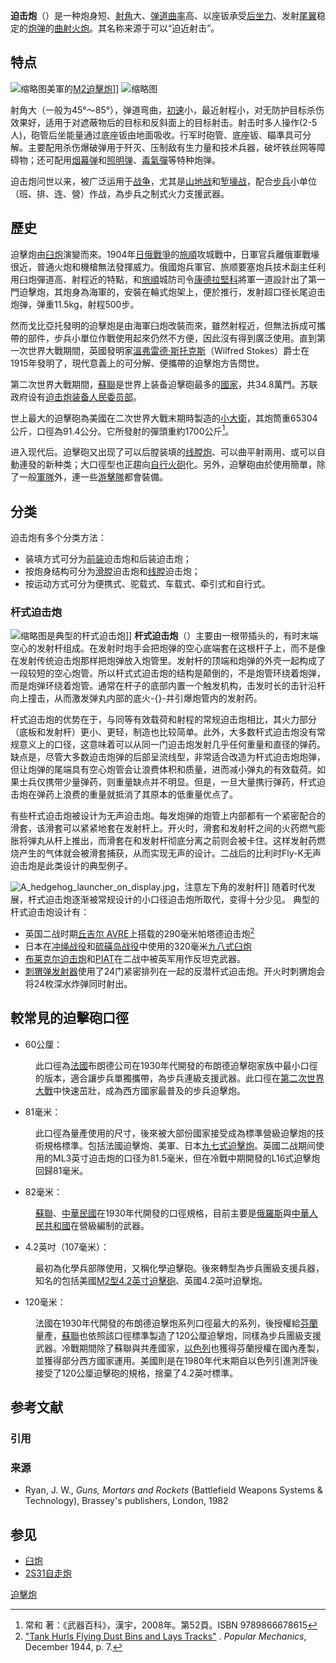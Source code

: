 {{noteTA
|G1 = Military
|G2 = Unit
|1 = zh-cn:炮; zh-hk:炮; zh-tw:砲;
|2 = zh-cn:自行火炮; zh-hk:自走炮; zh-tw:自走砲;
}}

'''迫击炮'''（{{lang-en|'''mortar'''}}）是一种炮身短、[[仰角|射角]]大、[[弹道|弹道]][[曲率|曲率]]高、以座钣承受[[后坐力|后坐力]]、发射[[尾翼|尾翼]]稳定的[[炮弹|炮弹]]的[[曲射|曲射]][[火炮|火炮]]。其名称来源于可以“迫近射击”。

==特点==
[[File:M2-Mortar.jpg|缩略图]]美軍的[[M2迫擊炮|M2迫擊炮]]]]
[[File:PortugueseLoadingStokesMortarWesternFront.jpg|缩略图]]

射角大（一般为45°～85°），弹道弯曲，[[炮口初速|初速]]小，最近射程小，对无防护目标杀伤效果好，适用于对遮蔽物后的目标和反斜面上的目标射击。射击时多人操作(2-5人)，砲管后坐能量通过底座钣由地面吸收。行军时砲管、底座钣、瞄準具可分解。主要配用杀伤爆破弹用于歼灭、压制敌有生力量和技术兵器，破坏铁丝网等障碍物；还可配用[[烟幕弹|烟幕弹]]和[[照明弹|照明弹]]、[[毒氣彈|毒氣彈]]等特种炮弹。

迫击炮问世以来，被广泛运用于[[战争|战争]]，尤其是[[山地战|山地战]]和[[堑壕战|堑壕战]]，配合[[步兵|步兵]]小单位（班、排、连、營）作战，為步兵之制式火力支援武器。

==歷史==
迫擊炮由[[臼炮|臼炮]]演變而來。1904年[[日俄戰爭|日俄戰爭]]的[[旅順|旅順]]攻城戰中，日軍官兵離俄軍戰壕很近，普通火炮和機槍無法發揮威力。俄國炮兵軍官、旅顺要塞炮兵技术副主任{{link-en|列昂尼德·尼古拉耶維奇·戈比亞托|Leonid Gobyato}}利用臼炮彈道高、射程近的特點，和[[旅順|旅順]]城防司令[[羅曼·康德拉琴科|康德拉堅科]]將軍一道設計出了第一門迫擊炮，其炮身為海軍的{{tsl|en|QF 3-pounder Hotchkiss|47毫米海军炮}}，安裝在輪式炮架上，便於推行，发射超口径长尾迫击炮弹，弹重11.5kg，射程500步。

然而戈比亞托發明的迫擊炮是由海軍臼炮改裝而來，雖然射程近，但無法拆成可攜帶的部件，步兵小單位作戰使用起來仍然不方便，因此沒有得到廣泛使用。直到第一次世界大戰期間，英國發明家[[溫弗雷德·斯托克斯|溫弗雷德·斯托克斯]]（Wilfred Stokes）爵士在1915年發明了{{tsl|en|Stokes mortar|斯托克斯式戰壕迫擊砲}}，現代意義上的可分解、便攜帶的迫擊炮方告問世。

第二次世界大戰期間，[[蘇聯|蘇聯]]是世界上装备迫擊砲最多的[[國家|國家]]，共34.8萬門。苏联政府设有[[迫击炮装备人民委员部|迫击炮装备人民委员部]]。

世上最大的迫擊砲為美國在二次世界大戰末期時製造的[[小大衛|小大衛]]，其炮筒重65304公斤，口徑為91.4公分。它所發射的彈頭重約1700公斤<ref>常和 著：《武器百科》，漢宇，2008年。第52頁。ISBN 9789866678615</ref>。

进入现代后。迫擊砲又出现了可以后膛装填的[[线膛炮|线膛炮]]、可以曲平射兩用、或可以自動連發的新种类；大口徑型也正趨向[[自行火砲|自行火砲]]化。另外，迫擊砲由於使用簡單，除了一般[[軍隊|軍隊]]外，連一些[[游擊隊|游擊隊]]都會裝備。

==分类==
迫击炮有多个分类方法：
*装填方式可分为[[前装炮|前装]]迫击炮和后装迫击炮；
*按炮身结构可分为[[滑膛炮|滑膛]]迫击炮和[[线膛炮|线膛]]迫击炮；
*按运动方式可分为便携式、驼载式、车载式、牵引式和自行式。

===杆式迫击炮===
[[File:BB_mortar.jpeg|缩略图]]是典型的杆式迫击炮]]
'''杆式迫击炮'''（{{lang-en|spigot mortar}}）主要由一根带插头的，有时末端空心的发射杆组成。在发射时炮手会把炮弹的空心底端套在这根杆子上，而不是像在发射传统迫击炮那样把炮弹放入炮管里。发射杆的顶端和炮弹的外壳一起构成了一段较短的空心炮管。所以杆式式迫击炮的结构是颠倒的，不是炮管环绕着炮弹，而是炮弹环绕着炮管。通常在杆子的底部内置一个触发机构，击发时长的击针沿杆向上撞击，从而激发弹丸内部的底火-{}-并引爆炮管内的发射药。

杆式迫击炮的优势在于，与同等有效载荷和射程的常规迫击炮相比，其火力部分（底板和发射杆）更小、更轻，制造也比较简单。此外，大多数杆式迫击炮没有常规意义上的口径，这意味着可以从同一门迫击炮发射几乎任何重量和直径的弹药。缺点是，尽管大多数迫击炮弹的后部呈流线型，非常适合改造为杆式迫击炮炮弹，但让炮弹的尾端具有空心炮管会让浪费体积和质量，进而减小弹丸的有效载荷。如果士兵仅携带少量弹药，则重量缺点并不明显。但是，一旦大量携行弹药，杆式迫击炮在弹药上浪费的重量就抵消了其原本的低重量优点了。

有些杆式迫击炮被设计为无声迫击炮。每发炮弹的炮管上内部都有一个紧密配合的滑套，该滑套可以紧紧地套在发射杆上。开火时，滑套和发射杆之间的火药燃气膨胀将弹丸从杆上推出，而滑套在和发射杆彻底分离之前则会被卡住。这样发射药燃烧产生的气体就会被滑套捕获，从而实现无声的设计。二战后的比利时Fly-K无声迫击炮是此类设计的典型例子。

[[File:A_hedgehog_launcher_on_display.jpg|thumb]]，注意左下角的发射杆]]
随着时代发展，杆式迫击炮逐渐被常规设计的小口径迫击炮所取代，变得十分少见。 典型的杆式迫击炮设计有：
* 英国二战时期[[丘吉爾戰車#衍生型|丘吉尔 AVRE]]上搭载的290毫米帕塔德迫击炮<ref>[https://books.google.com/books?id=gN8DAAAAMBAJ&pg=PA7&dq=Popular+Mechanics+Science+installing+linoleum&source=bl&ots=yzQ02csqDv&sig=Lse7JfsqahGNEIJnDq37RIszV2g&hl=en&sa=X&ei=6r4DUJ-YIIb2rAHXu-SyDA&sqi=2&ved=0CDYQ6AEwAA#v=onepage&q&f=true "Tank Hurls Flying Dust Bins and Lays Tracks"] {{Webarchive|url=https://web.archive.org/web/20150320083648/http://books.google.com/books?id=gN8DAAAAMBAJ&pg=PA7&dq=Popular+Mechanics+Science+installing+linoleum&source=bl&ots=yzQ02csqDv&sig=Lse7JfsqahGNEIJnDq37RIszV2g&hl=en&sa=X&ei=6r4DUJ-YIIb2rAHXu-SyDA&sqi=2&ved=0CDYQ6AEwAA#v=onepage&q&f=true |date=2015-03-20 }}. ''Popular Mechanics'', December 1944, p. 7.</ref>
* 日本在[[冲绳战役|冲绳战役]]和[[硫磺岛战役|硫磺岛战役]]中使用的320毫米[[九八式臼炮|九八式臼炮]]
* [[布莱克尔迫击炮|布莱克尔迫击炮]]和[[PIAT|PIAT]]在二战中被英军用作反坦克武器。
* [[刺猬炮|刺猬弹发射器]]使用了24门紧密排列在一起的反潜杆式迫击炮。开火时刺猬炮会将24枚深水炸弹同时射出。

== 較常見的迫擊砲口徑 ==
*60公厘：
:此口徑為[[法國|法國]]布朗德公司在1930年代開發的布朗德迫擊砲家族中最小口徑的版本，適合讓步兵單獨攜帶，為步兵連級支援武器。此口徑在[[第二次世界大戰|第二次世界大戰]]中快速茁壯，成為西方國家最普及的步兵迫擊炮。
*81毫米：
:此口徑為{{tsl|en|Stokes mortar|斯托克斯式戰壕迫擊砲}}量產使用的尺寸，後來被大部份國家接受成為標準營級迫擊炮的技術規格標準。包括法國{{tsl|en|Brandt Mle 27/31|布朗德1930年式81公釐}}迫擊炮、美軍{{tsl|en|M1 mortar|M1迫擊炮}}、日本[[九七式迫擊炮|九七式迫擊炮]]。英國二战期间使用的ML3英寸迫击炮的口径为81.5毫米，但在冷戰中期開發的L16式迫擊炮回歸81毫米。
*82毫米：
:[[蘇聯|蘇聯]]、[[中華民國|中華民國]]在1930年代開發的口徑規格，目前主要是[[俄羅斯|俄羅斯]]與[[中華人民共和國|中華人民共和國]]在營級編制的武器。
*4.2英吋（107毫米）：
:最初為化學兵部隊使用，又稱化學迫擊砲。後來轉型為步兵團級支援兵器，知名的包括美國[[M2型4.2英寸迫擊砲|M2型4.2英寸迫擊砲]]、英國4.2英吋迫擊炮。
*120毫米：
:法國在1930年代開發的布朗德迫擊炮系列口徑最大的系列，後授權給[[芬蘭|芬蘭]]量產，[[蘇聯|蘇聯]]也依照該口徑標準製造了120公厘迫擊炮，同樣為步兵團級支援武器。冷戰期間除了蘇聯與共產國家，[[以色列|以色列]]也獲得芬蘭授權在國內產製，並獲得部分西方國家運用。美國則是在1980年代末期自以色列引進測評後接受了120公厘迫擊砲的規格，捨棄了4.2英吋標準。

== 参考文献 ==
=== 引用 ===
{{Reflist}}

=== 来源 ===
* Ryan, J. W., ''Guns, Mortars and Rockets'' (Battlefield Weapons Systems & Technology), Brassey's publishers, London, 1982

== 参见 ==
{{Portal box|军事}}
* [[臼炮|臼炮]]
* [[2S31自走炮|2S31自走炮]]

[[Category:迫擊炮|]]